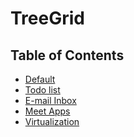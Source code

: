 
# TreeGrid

<Meta title="TreeGrid/Docs" />

## Table of Contents

- [Default](?path=/story/treegrid--default)
- [Todo list](?path=/story/treegrid--todo-list)
- [E-mail Inbox](?path=/story/treegrid--email-inbox)
- [Meet Apps](?path=/story/treegrid--meet)
- [Virtualization](?path=/story/treegrid--virtualization)

